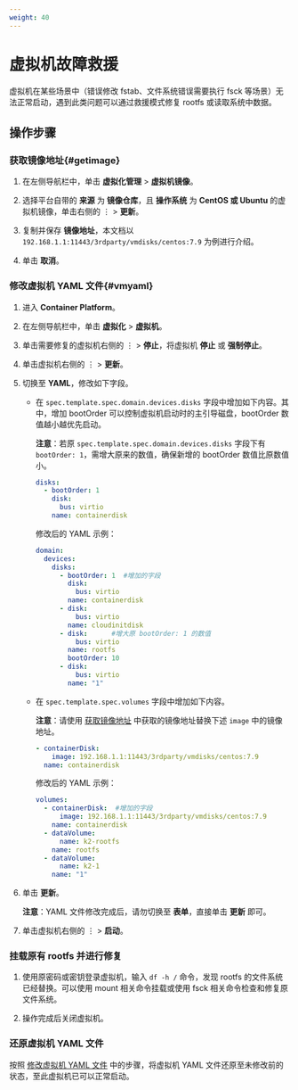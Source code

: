 ```yaml
---
weight: 40
---
```


# 虚拟机故障救援

虚拟机在某些场景中（错误修改 fstab、文件系统错误需要执行 fsck 等场景）无法正常启动，遇到此类问题可以通过救援模式修复 rootfs 或读取系统中数据。


## 操作步骤

### 获取镜像地址\{#getimage}

1. 在左侧导航栏中，单击 **虚拟化管理** > **虚拟机镜像**。

2. 选择平台自带的 **来源** 为 **镜像仓库**，且 **操作系统** 为 **CentOS 或 Ubuntu** 的虚拟机镜像，单击右侧的 ⋮ > **更新**。

3. 复制并保存 **镜像地址**，本文档以 `192.168.1.1:11443/3rdparty/vmdisks/centos:7.9` 为例进行介绍。

4. 单击 **取消**。

### 修改虚拟机 YAML 文件\{#vmyaml}

1. 进入 **Container Platform**。

6. 在左侧导航栏中，单击 **虚拟化** > **虚拟机**。

3. 单击需要修复的虚拟机右侧的 ⋮ > **停止**，将虚拟机 **停止** 或 **强制停止**。
        
8. 单击虚拟机右侧的 ⋮ > **更新**。

9. 切换至 **YAML**，修改如下字段。

    *  在 `spec.template.spec.domain.devices.disks` 字段中增加如下内容。其中，增加 bootOrder 可以控制虚拟机启动时的主引导磁盘，bootOrder 数值越小越优先启动。

        **注意**：若原 `spec.template.spec.domain.devices.disks` 字段下有 `bootOrder: 1`，需增大原来的数值，确保新增的 bootOrder 数值比原数值小。

        ```yaml
        disks:
          - bootOrder: 1
            disk:
              bus: virtio
            name: containerdisk
        ```
        修改后的 YAML 示例：
        
        ```yaml
        domain:
          devices:
            disks:
              - bootOrder: 1  #增加的字段
                disk:
                  bus: virtio
                name: containerdisk
              - disk:
                  bus: virtio
                name: cloudinitdisk
              - disk:      #增大原 bootOrder: 1 的数值
                  bus: virtio
                name: rootfs
                bootOrder: 10
              - disk:
                  bus: virtio
                name: "1"
        ```
        
    * 在 `spec.template.spec.volumes` 字段中增加如下内容。
    
        **注意**：请使用 [获取镜像地址](#getimage) 中获取的镜像地址替换下述 `image` 中的镜像地址。

        ```yaml
        - containerDisk:
            image: 192.168.1.1:11443/3rdparty/vmdisks/centos:7.9
          name: containerdisk
        ``` 

        修改后的 YAML 示例：

        ```yaml
        volumes:
          - containerDisk:  #增加的字段
              image: 192.168.1.1:11443/3rdparty/vmdisks/centos:7.9
            name: containerdisk
          - dataVolume:
              name: k2-rootfs
            name: rootfs
          - dataVolume:
              name: k2-1
            name: "1"
        ```


10. 单击 **更新**。

    **注意**：YAML 文件修改完成后，请勿切换至 **表单**，直接单击 **更新** 即可。

11. 单击虚拟机右侧的 ⋮ > **启动**。

### 挂载原有 rootfs 并进行修复

1. 使用原密码或密钥登录虚拟机，输入 `df -h /` 命令，发现 rootfs 的文件系统已经替换。可以使用 mount 相关命令挂载或使用 fsck 相关命令检查和修复原文件系统。

2. 操作完成后关闭虚拟机。

### 还原虚拟机 YAML 文件

按照 [修改虚拟机 YAML 文件](#vmyaml) 中的步骤，将虚拟机 YAML 文件还原至未修改前的状态，至此虚拟机已可以正常启动。

